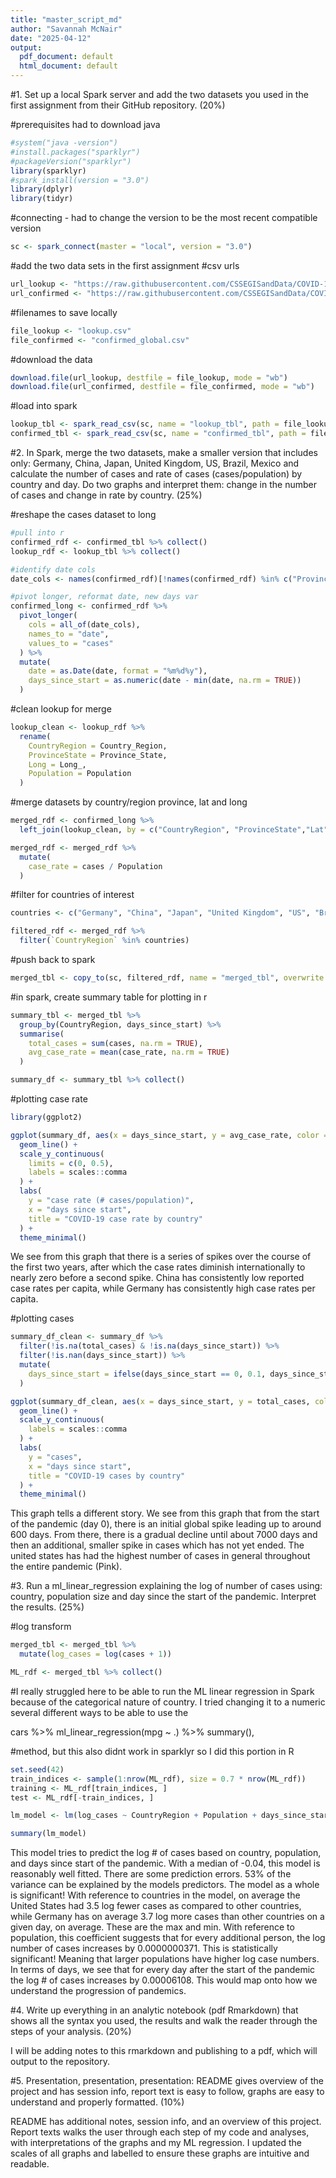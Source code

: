 ```yaml
---
title: "master_script_md"
author: "Savannah McNair"
date: "2025-04-12"
output:
  pdf_document: default
  html_document: default
---
```


#1. Set up a local Spark server and add the two datasets you used in the first assignment from their GitHub repository. (20%)

#prerequisites
had to download java
```r
#system("java -version")
#install.packages("sparklyr")
#packageVersion("sparklyr")
library(sparklyr)
#spark_install(version = "3.0")
library(dplyr)
library(tidyr)
```

#connecting - had to change the version to be the most recent compatible version
```r
sc <- spark_connect(master = "local", version = "3.0")
```

#add the two data sets in the first assignment
#csv urls
```r
url_lookup <- "https://raw.githubusercontent.com/CSSEGISandData/COVID-19/master/csse_covid_19_data/UID_ISO_FIPS_LookUp_Table.csv"
url_confirmed <- "https://raw.githubusercontent.com/CSSEGISandData/COVID-19/master/csse_covid_19_data/csse_covid_19_time_series/time_series_covid19_confirmed_global.csv"
```

#filenames to save locally
```r
file_lookup <- "lookup.csv"
file_confirmed <- "confirmed_global.csv"
```

#download the data
```r
download.file(url_lookup, destfile = file_lookup, mode = "wb")
download.file(url_confirmed, destfile = file_confirmed, mode = "wb")
```

#load into spark
```r
lookup_tbl <- spark_read_csv(sc, name = "lookup_tbl", path = file_lookup, header = TRUE, infer_schema = TRUE)
confirmed_tbl <- spark_read_csv(sc, name = "confirmed_tbl", path = file_confirmed, header = TRUE, infer_schema = TRUE)
```


#2. In Spark, merge the two datasets, make a smaller version that includes only: Germany, China, Japan, United Kingdom, US, Brazil, Mexico and calculate the number of cases and rate of cases (cases/population) by country and day. Do two graphs and interpret them: change in the number of cases and change in rate by country. (25%)

#reshape the cases dataset to long
```r
#pull into r
confirmed_rdf <- confirmed_tbl %>% collect()
lookup_rdf <- lookup_tbl %>% collect()

#identify date cols
date_cols <- names(confirmed_rdf)[!names(confirmed_rdf) %in% c("ProvinceState", "CountryRegion", "Lat", "Long")]

#pivot longer, reformat date, new days var
confirmed_long <- confirmed_rdf %>%
  pivot_longer(
    cols = all_of(date_cols),
    names_to = "date",
    values_to = "cases"
  ) %>%
  mutate(
    date = as.Date(date, format = "%m%d%y"),
    days_since_start = as.numeric(date - min(date, na.rm = TRUE))
  )
```

#clean lookup for merge
```r
lookup_clean <- lookup_rdf %>%
  rename(
    CountryRegion = Country_Region,
    ProvinceState = Province_State,
    Long = Long_,
    Population = Population 
  )
```

#merge datasets by country/region province, lat and long
```r
merged_rdf <- confirmed_long %>%
  left_join(lookup_clean, by = c("CountryRegion", "ProvinceState","Lat","Long"))

merged_rdf <- merged_rdf %>%
  mutate(
    case_rate = cases / Population
  )
```

#filter for countries of interest
```r
countries <- c("Germany", "China", "Japan", "United Kingdom", "US", "Brazil", "Mexico")

filtered_rdf <- merged_rdf %>%
  filter(`CountryRegion` %in% countries)
```

#push back to spark
```r
merged_tbl <- copy_to(sc, filtered_rdf, name = "merged_tbl", overwrite = TRUE)
```

#in spark, create summary table for plotting in r
```r
summary_tbl <- merged_tbl %>%
  group_by(CountryRegion, days_since_start) %>%
  summarise(
    total_cases = sum(cases, na.rm = TRUE),
    avg_case_rate = mean(case_rate, na.rm = TRUE)
  )

summary_df <- summary_tbl %>% collect()
```

#plotting case rate
```r
library(ggplot2)
```
```r
ggplot(summary_df, aes(x = days_since_start, y = avg_case_rate, color = CountryRegion)) +
  geom_line() +
  scale_y_continuous(
    limits = c(0, 0.5), 
    labels = scales::comma
  ) +
  labs(
    y = "case rate (# cases/population)",
    x = "days since start",
    title = "COVID-19 case rate by country"
  ) +
  theme_minimal()
```
We see from this graph that there is a series of spikes over the course of the first two years, after which the case rates diminish internationally to nearly zero before a second spike. China has consistently low reported case rates per capita, while Germany has consistently high case rates per capita. 

#plotting cases
```r
summary_df_clean <- summary_df %>%
  filter(!is.na(total_cases) & !is.na(days_since_start)) %>%
  filter(!is.nan(days_since_start)) %>%
  mutate(
    days_since_start = ifelse(days_since_start == 0, 0.1, days_since_start)
  )

ggplot(summary_df_clean, aes(x = days_since_start, y = total_cases, color = CountryRegion)) +
  geom_line() +
  scale_y_continuous(
    labels = scales::comma
  ) +
  labs(
    y = "cases",
    x = "days since start",
    title = "COVID-19 cases by country"
  ) +
  theme_minimal()
```
This graph tells a different story. We see from this graph that from the start of the pandemic (day 0), there is an initial global spike leading up to around 600 days. From there, there is a gradual decline until about 7000 days and then an additional, smaller spike in cases which has not yet ended. The united states has had the highest number of cases in general throughout the entire pandemic (Pink).


#3. Run a ml_linear_regression explaining the log of number of cases using: country, population size and day since the start of the pandemic. Interpret the results. (25%)

#log transform
```r
merged_tbl <- merged_tbl %>%
  mutate(log_cases = log(cases + 1))
```

```r
ML_rdf <- merged_tbl %>% collect()
```

#I really struggled here to be able to run the ML linear regression in Spark because of the categorical nature of country. I tried changing it to a numeric several different ways to be able to use the 

cars %>%
ml_linear_regression(mpg ~ .) %>%
summary(), 

#method, but this also didnt work in sparklyr so I did this portion in R
```r
set.seed(42)  
train_indices <- sample(1:nrow(ML_rdf), size = 0.7 * nrow(ML_rdf))  
training <- ML_rdf[train_indices, ]
test <- ML_rdf[-train_indices, ]

lm_model <- lm(log_cases ~ CountryRegion + Population + days_since_start, data = training)

summary(lm_model)
```
This model tries to predict the log # of cases based on country, population, and days since start of the pandemic. With a median of -0.04, this model is reasonably well fitted. There are some prediction errors. 53% of the variance can be explained by the models predictors. The model as a whole is significant!
With reference to countries in the model, on average the United States had 3.5 log fewer cases as compared to other countries, while Germany has on average 3.7 log more cases than other countries on a given day, on average. These are the max and min. 
With reference to population, this coefficient suggests that for every additional person, the log number of cases increases by 0.0000000371. This is statistically significant! Meaning that larger populations have higher log case numbers.
In terms of days, we see that for every day after the start of the pandemic the log # of cases increases by 0.00006108. This would map onto how we understand the progression of pandemics. 

#4. Write up everything in an analytic notebook (pdf Rmarkdown) that shows all the syntax you used, the results and walk the reader through the steps of your analysis. (20%)

I will be adding notes to this rmarkdown and publishing to a pdf, which will output to the repository.

#5. Presentation, presentation, presentation: README gives overview of the project and has session info, report text is easy to follow, graphs are easy to understand and properly formatted. (10%)

README has additional notes, session info, and an overview of this project. Report texts walks the user through each step of my code and analyses, with interpretations of the graphs and my ML regression. I updated the scales of all graphs and labelled to ensure these graphs are intuitive and readable.
